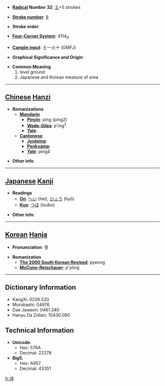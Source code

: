 * '''[[Wiktionary:Chinese radical index| Radical]] Number 32''': [[Wiktionary:Chinese radical index 土|土]]+5 strokes

* '''[[Wiktionary:Chinese total strokes index|Stroke number]]''': [[Wiktionary:Chinese total strokes index 8|8]]

* '''Stroke order''': 

* '''[[Wiktionary:Chinese four corner index|Four-Corner System]]''': 4114<sub>9</sub>

* '''[[Wiktionary:Chinese Cangjie index|Cangjie input]]''': 土一火十 (GMFJ)

* '''Graphical Significance and Origin''': 

* '''Common Meaning'''
*#level ground
*# Japanese and Korean measure of area


----

== [[Chinese]] [[Hanzi]] ==

* '''Romanizations'''
** '''[[Mandarin]]'''
*** '''[[Pinyin]]''': píng (ping2)
*** '''[[Wade-Giles]]''': p'ing<sup>2</sup>
*** '''[[Yale]]''': 
** '''[[Cantonese]]'''
*** '''[[Jyutping]]''':
*** '''[[Penkyamp]]''': 
*** '''[[Yale]]''': ping4

* '''Other info''': 

----

== [[Japanese]] [[Kanji]] ==

* '''Readings'''
** '''[[On]]''': [[へい]] (hei), [[ひょう]] (hyō)
** '''[[Kun]]''': [[つぼ]] (tsubo)

* '''Other info''':  

----

== [[Korean]] [[Hanja]] ==

* '''Pronunciation''': 평

* '''Romanization'''
** '''[[The 2000 South Korean Revised Romanization|The 2000 South Korean Revised]]''': pyeong
** '''[[McCune-Reischauer]]''': p'yŏng

----

== Dictionary Information ==

* KangXi: 0226.220
* Morobashi: 04976
* Dae Jaweon: 0461.340
* Hanyu Da Zidian: 10430.090

== Technical Information ==

* '''Unicode''':
** Hex: 576A
** Decimal: 22378
* '''Big5''':
** Hex: A957
** Decimal: 43351

[[fr:坪]]